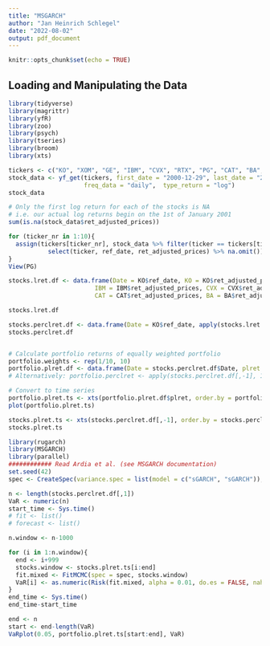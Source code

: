 ---
title: "MSGARCH"
author: "Jan Heinrich Schlegel"
date: "2022-08-02"
output: pdf_document
---

```{r setup, include=FALSE}
knitr::opts_chunk$set(echo = TRUE)
```

## Loading and Manipulating the Data
```{r}
library(tidyverse)
library(magrittr)
library(yfR)
library(zoo)
library(psych)
library(tseries)
library(broom)
library(xts)

tickers <- c("KO", "XOM", "GE", "IBM", "CVX", "RTX", "PG", "CAT", "BA", "MRK")
stock_data <- yf_get(tickers, first_date = "2000-12-29", last_date = "2011-12-30", 
                     freq_data = "daily",  type_return = "log")
stock_data

# Only the first log return for each of the stocks is NA
# i.e. our actual log returns begin on the 1st of January 2001
sum(is.na(stock_data$ret_adjusted_prices))

for (ticker_nr in 1:10){
  assign(tickers[ticker_nr], stock_data %>% filter(ticker == tickers[ticker_nr]) %>% 
           select(ticker, ref_date, ret_adjusted_prices) %>% na.omit())
}
View(PG)

stocks.lret.df <- data.frame(Date = KO$ref_date, KO = KO$ret_adjusted_prices, XOM = XOM$ret_adjusted_prices, GE = GE$ret_adjusted_prices,
                        IBM = IBM$ret_adjusted_prices, CVX = CVX$ret_adjusted_prices, RTX = RTX$ret_adjusted_prices, PG = PG$ret_adjusted_prices,
                        CAT = CAT$ret_adjusted_prices, BA = BA$ret_adjusted_prices, MRK = MRK$ret_adjusted_prices)

stocks.lret.df

stocks.perclret.df <- data.frame(Date = KO$ref_date, apply(stocks.lret.df[,-1], 2, function(x)100*x))
stocks.perclret.df


# Calculate portfolio returns of equally weighted portfolio
portfolio.weights <- rep(1/10, 10)
portfolio.plret.df <- data.frame(Date = stocks.perclret.df$Date, plret = apply(stocks.perclret.df[,-1], 1, function(x)x%*%portfolio.weights))
# Alternatively: portfolio.perclret <- apply(stocks.perclret.df[,-1], 1, mean)

# Convert to time series
portfolio.plret.ts <- xts(portfolio.plret.df$plret, order.by = portfolio.plret.df$Date)
plot(portfolio.plret.ts)

stocks.plret.ts <- xts(stocks.perclret.df[,-1], order.by = stocks.perclret.df$Date)
stocks.plret.ts
```

```{r}
library(rugarch)
library(MSGARCH)
library(parallel)
############ Read Ardia et al. (see MSGARCH documentation)
set.seed(42)
spec <- CreateSpec(variance.spec = list(model = c("sGARCH", "sGARCH")), distribution.spec = list(distribution = c("norm", "norm"), switch.spec = list(do.mix = TRUE)))

n <- length(stocks.perclret.df[,1])
VaR <- numeric(n)
start_time <- Sys.time()
# fit <- list()
# forecast <- list()

n.window <- n-1000

for (i in 1:n.window){
  end <- i+999
  stocks.window <- stocks.plret.ts[i:end]
  fit.mixed <- FitMCMC(spec = spec, stocks.window)
  VaR[i] <- as.numeric(Risk(fit.mixed, alpha = 0.01, do.es = FALSE, nahead = 1L)$VaR)
}
end_time <- Sys.time()
end_time-start_time

end <- n
start <- end-length(VaR)
VaRplot(0.05, portfolio.plret.ts[start:end], VaR)
```

